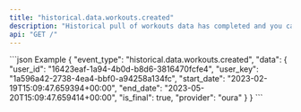 ```yaml
---
title: "historical.data.workouts.created"
description: "Historical pull of workouts data has completed and you can now pull data for this resource."
api: "GET /"
---
```

<ResponseField name="event_type" type="string" required="false">

</ResponseField>
<ResponseField name="data" type="HistoricalWebhookPayload" required="true">
<Expandable title="HistoricalWebhookPayload">
<ResponseField name="user_id" type="string" required="true">

</ResponseField>
<ResponseField name="user_key" type="string" required="true">

</ResponseField>
<ResponseField name="start_date" type="string" required="true">

</ResponseField>
<ResponseField name="end_date" type="string" required="true">

</ResponseField>
<ResponseField name="is_final" type="boolean" required="true">

</ResponseField>
<ResponseField name="provider" type="string" required="true">

</ResponseField>
</Expandable>
</ResponseField>
<ResponseExample>
```json Example
{
  "event_type": "historical.data.workouts.created",
  "data": {
    "user_id": "16423eaf-1a94-4b0d-b8d6-3816470fcfe4",
    "user_key": "1a596a42-2738-4ea4-bbf0-a94258a134fc",
    "start_date": "2023-02-19T15:09:47.659394+00:00",
    "end_date": "2023-05-20T15:09:47.659414+00:00",
    "is_final": true,
    "provider": "oura"
  }
}
```
</ResponseExample> 

